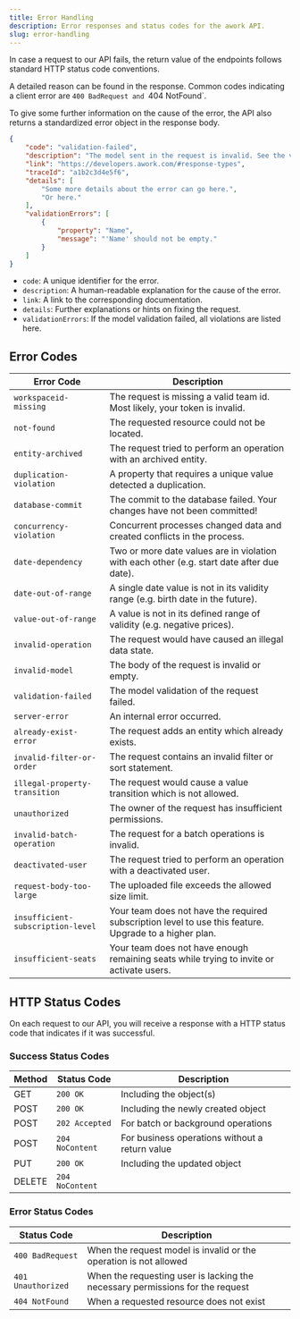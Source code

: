 ```yaml
---
title: Error Handling
description: Error responses and status codes for the awork API.
slug: error-handling
---
```


In case a request to our API fails, the return value of the endpoints follows standard HTTP status code conventions.

A detailed reason can be found in the response. Common codes indicating a client error are `400 BadRequest and `404 NotFound`.

To give some further information on the cause of the error, the API also returns a standardized error object in the response body.

```json
{
    "code": "validation-failed",
    "description": "The model sent in the request is invalid. See the validation errors for details.",
    "link": "https://developers.awork.com/#response-types",
    "traceId": "a1b2c3d4e5f6",
    "details": [
        "Some more details about the error can go here.",
        "Or here."
    ],
    "validationErrors": [
        {
            "property": "Name",
            "message": "'Name' should not be empty."
        }
    ]
}
```

* `code`: A unique identifier for the error.
* `description`: A human-readable explanation for the cause of the error.
* `link`: A link to the corresponding documentation.
* `details`: Further explanations or hints on fixing the request.
* `validationErrors`: If the model validation failed, all violations are listed here.

## Error Codes

| Error Code                     | Description                                                                                       |
|--------------------------------|---------------------------------------------------------------------------------------------------|
| `workspaceid-missing`          | The request is missing a valid team id. Most likely, your token is invalid.                       |
| `not-found`                    | The requested resource could not be located.                                                      |
| `entity-archived`              | The request tried to perform an operation with an archived entity.                                |
| `duplication-violation`        | A property that requires a unique value detected a duplication.                                   |
| `database-commit`              | The commit to the database failed. Your changes have not been committed!                          |
| `concurrency-violation`        | Concurrent processes changed data and created conflicts in the process.                           |
| `date-dependency`              | Two or more date values are in violation with each other (e.g. start date after due date).        |
| `date-out-of-range`            | A single date value is not in its validity range (e.g. birth date in the future).                 |
| `value-out-of-range`           | A value is not in its defined range of validity (e.g. negative prices).                           |
| `invalid-operation`            | The request would have caused an illegal data state.                                              |
| `invalid-model`                | The body of the request is invalid or empty.                                                      |
| `validation-failed`            | The model validation of the request failed.                                                       |
| `server-error`                 | An internal error occurred.                                                                       |
| `already-exist-error`          | The request adds an entity which already exists.                                                  |
| `invalid-filter-or-order`      | The request contains an invalid filter or sort statement.                                         |
| `illegal-property-transition`  | The request would cause a value transition which is not allowed.                                  |
| `unauthorized`                 | The owner of the request has insufficient permissions.                                            |
| `invalid-batch-operation`      | The request for a batch operations is invalid.                                                    |
| `deactivated-user`             | The request tried to perform an operation with a deactivated user.                                |
| `request-body-too-large`       | The uploaded file exceeds the allowed size limit.                                                 |
| `insufficient-subscription-level` | Your team does not have the required subscription level to use this feature. Upgrade to a higher plan. |
| `insufficient-seats`           | Your team does not have enough remaining seats while trying to invite or activate users.          |

## HTTP Status Codes

On each request to our API, you will receive a response with a HTTP status code that indicates if it was successful.

### Success Status Codes

| Method | Status Code         | Description                                                     |
|--------|---------------------|-----------------------------------------------------------------|
| GET    | `200 OK`            | Including the object(s)                                         |
| POST   | `200 OK`            | Including the newly created object                              |
| POST   | `202 Accepted`      | For batch or background operations                              |
| POST   | `204 NoContent`     | For business operations without a return value                  |
| PUT    | `200 OK`            | Including the updated object                                    |
| DELETE | `204 NoContent`     |                                                                 |

### Error Status Codes

| Status Code         | Description                                                                |
|---------------------|----------------------------------------------------------------------------|
| `400 BadRequest`    | When the request model is invalid or the operation is not allowed          |
| `401 Unauthorized`  | When the requesting user is lacking the necessary permissions for the request |
| `404 NotFound`      | When a requested resource does not exist                                   |